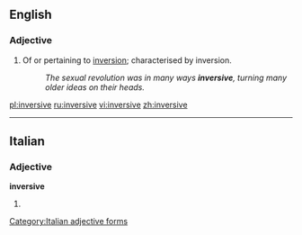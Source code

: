 ==English==

===Adjective===
{{en-adj}}

# Of or pertaining to [[inversion]]; characterised by inversion.
#:''The sexual revolution was in many ways '''inversive''', turning many older ideas on their heads.''

[[pl:inversive]]
[[ru:inversive]]
[[vi:inversive]]
[[zh:inversive]]

----
==Italian==

===Adjective===
'''inversive''' {{f}}

# {{feminine plural of|[[inversivo]]|lang=it}}
[[Category:Italian adjective forms]]
{{rfc-auto}}